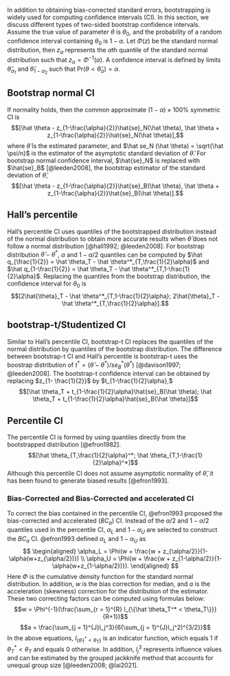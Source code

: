 In addition to obtaining bias-corrected standard errors, bootstrapping is widely used for computing confidence intervals (CI). In this section, we discuss different types of two-sided bootstrap confidence intervals. Assume the true value of parameter $\theta$ is $\theta_0$, and the probability of a random confidence interval containing $\theta_0$ is $1-\alpha$. <!-- ML: 1 - \alpha is ideal but may not always happen, as many CIs have below nominal coverage. Could you just say that the target confidence level is 1 - alpha? --> Let $\Phi(z)$ be the standard normal distribution, <!-- ML: do you mean the cumulative density function? -->then $z_\alpha$ represents the $\alpha$th quantile <!--ML: we don't say qth quantile; we say (100q) percentile or just q quantile --> of the standard normal distribution such that $z_\alpha = \Phi^{-1}(\alpha)$. A confidence interval is defined by limits $\hat\theta_{\alpha_1}$ and $\hat\theta_{1-\alpha_2}$ such that $\text{Pr}(\theta < \hat\theta_\alpha) = \alpha$.

<!-- The consistent estimator of this distribution obtained from $b = 1,..., B$ bootstrap replications $\theta_b^*$ is $\hat H(\theta) = \frac{\#\{b:\theta_B^* \leq \theta\}}{B}$. -->
## Bootstrap normal CI

If normality holds, then the common approximate $(1-\alpha) \times 100\%$ symmetric CI is $$[\hat \theta - z_{1-\frac{\alpha}{2}}\hat{se}_N(\hat \theta), \hat \theta + z_{1-\frac{\alpha}{2}}\hat{se}_N(\hat \theta)],$$ where $\hat \theta$ is the estimated parameter, and $\hat se_N (\hat \theta) = \sqrt{\hat \psi/n}$ is the estimator of the asymptotic standard deviation of $\hat \theta$. For bootstrap normal confidence interval, $\hat{se}_N$ is replaced with $\hat{se}_B$ [@leeden2008], the bootstrap estimator of the standard deviation of $\hat \theta$, $$[\hat \theta - z_{1-\frac{\alpha}{2}}\hat{se}_B(\hat \theta), \hat \theta + z_{1-\frac{\alpha}{2}}\hat{se}_B(\hat \theta)].$$

## Hall's percentile

Hall's percentile CI uses quantiles of the bootstrapped distribution instead of the normal distribution to obtain more accurate results when $\hat \theta$ does not follow a normal distribution [@hall1992; @leeden2008]. For bootstrap distribution $\hat \theta - \theta^ *$, $\alpha$ and $1-\alpha/2$ quantiles can be computed by $\hat q_{\frac{1}{2}} = \hat \theta_T - \hat \theta^*_{T,\frac{1}{2}\alpha}$ and $\hat q_{1-\frac{1}{2}} = \hat \theta_T - \hat \theta^*_{T,1-\frac{1}{2}\alpha}$. Replacing the quantiles from the bootstrap distribution, the confidence interval for $\theta_0$ is $$[2\hat{\theta}_T - \hat \theta^*_{T,1-\frac{1}{2}\alpha}; 2\hat{\theta}_T - \hat \theta^*_{T,\frac{1}{2}\alpha}].$$

## bootstrap-t/Studentized CI

Similar to Hall's percentile CI, bootstrap-t CI replaces the quantiles of the normal distribution by quantiles of the bootstrap distribution. The difference between bootstrap-t CI and Hall's percentile is bootstrap-t uses the boostrap distribution of $t^* = (\hat \theta - \theta ^*)/se_B^*(\theta^*)$ [@davison1997; @leeden2008]. The bootstrap-t confidence interval can be obtained by replacing $z_{1- \frac{1}{2}}$ by $t_{1-\frac{1}{2}\alpha},$
$$[\hat \theta_T + t_{1-\frac{1}{2}\alpha}\hat{se}_B(\hat \theta); \hat \theta_T + t_{1-\frac{1}{2}\alpha}\hat{se}_B(\hat \theta)]$$

## Percentile CI

The percentile CI is formed by using quantiles directly from the bootstrapped distribution [@efron1982]. $$[\hat \theta_{T,\frac{1}{2}\alpha}^*; \hat \theta_{T,1-\frac{1}{2}\alpha}^*]$$ Although this percentile CI does not assume asymptotic normality of $\hat \theta$, it has been found to generate biased results [@efron1993].

<!-- ML: Is BCa a subhead? -->
### Bias-Corrected and Bias-Corrected and accelerated CI

To correct the bias contained in the percentile CI, @efron1993 proposed the bias-corrected and accelerated ($BC_a$) CI. Instead of the $\alpha/2$ and $1-\alpha/2$ quantiles used in the percentile CI, $\alpha_L$ and $1-\alpha_U$ are selected to construct the $BC_a$ CI. @efron1993 defined $\alpha_L$ and $1-\alpha_U$ as
$$
  \begin{aligned}
\alpha_L = \Phi(w + \frac{w + z_{\alpha/2}}{1- \alpha(w+z_{\alpha/2})}) \\
\alpha_U = \Phi(w + \frac{w + z_{1-\alpha/2}}{1- \alpha(w+z_{1-\alpha/2})}).
  \end{aligned}
$$
Here $\Phi$ is the cumulative density function for the standard normal distribution. In addition, $w$ is the bias correction for median, and $a$ is the acceleration (skewness) correction for the distribution of the estimator. These two correcting factors can be computed using formulas below:
$$w = \Phi^{-1}(\frac{\sum_{r = 1}^{R} I_{\{\hat \theta_T^* < \theta_T\}}}{R+1})$$
$$a = \frac{\sum_{j = 1}^{J}l_j^3}{6(\sum_{j = 1}^{J}l_j^2)^{3/2}}$$
In the above equations, $I_{\{\hat \theta_T^* < \theta_T\}}$ is an indicator function, which equals 1 if $\theta_T^* < \theta_T$ and equals 0 otherwise. In addition, $l_j^3$ represents influence values and can be estimated by the grouped jackknife method that accounts for unequal group size [@leeden2008; @lai2021].  
<!-- $$[\hat H^{-1}(\Phi(z[\frac{1}{2}\alpha])); \hat H^{-1}(\Phi(z[1-\frac{1}{2}\alpha]))]$$ -->